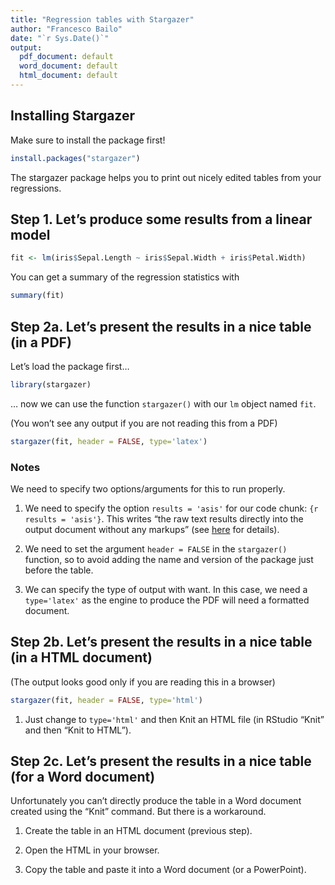 ```yaml
---
title: "Regression tables with Stargazer"
author: "Francesco Bailo"
date: "`r Sys.Date()`"
output:
  pdf_document: default
  word_document: default
  html_document: default
---
```


## Installing Stargazer 

Make sure to install the package first!

```r
install.packages("stargazer")
```

The stargazer package helps you to print out nicely edited tables from your regressions.

## Step 1. Let's produce some results from a linear model

```r
fit <- lm(iris$Sepal.Length ~ iris$Sepal.Width + iris$Petal.Width)
```

You can get a summary of the regression statistics with

```r
summary(fit)
```

## Step 2a. Let's present the results in a nice table (in a PDF)

Let's load the package first...

```r
library(stargazer)
```

... now we can use the function `stargazer()` with our `lm` object named `fit`.

(You won't see any output if you are not reading this from a PDF)

```r
stargazer(fit, header = FALSE, type='latex')
```


### Notes

We need to specify two options/arguments for this to run properly.

1. We need to specify the option `results = 'asis'` for our code chunk: `{r results = 'asis'}`. This writes "the raw text results directly into the output document without any markups" (see [here](https://yihui.org/knitr/options/#text-output) for details).

2. We need to set the argument `header = FALSE` in the `stargazer()` function, so to avoid adding the name and version of the package just before the table.

3. We can specify the type of output with want. In this case, we need a `type='latex'` as the engine to produce the PDF will need a \LaTeX  formatted document. 

## Step 2b. Let's present the results in a nice table (in a HTML document)

(The output looks good only if you are reading this in a browser)

```r
stargazer(fit, header = FALSE, type='html')
```

1. Just change to `type='html'` and then Knit an HTML file (in RStudio "Knit" and then "Knit to HTML"). 

## Step 2c. Let's present the results in a nice table (for a Word document)

Unfortunately you can't directly produce the table in a Word document created using the "Knit" command. But there is a workaround.

1. Create the table in an HTML document (previous step).

2. Open the HTML in your browser.

3. Copy the table and paste it into a Word document (or a PowerPoint). 



